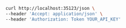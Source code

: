 ```bash showLineNumbers copy filename="Response Body Json Get usage example"
curl http://localhost:35123/json \
--header 'Accept: application/json' \
--header 'Authorization: Token YOUR_API_KEY'
```
